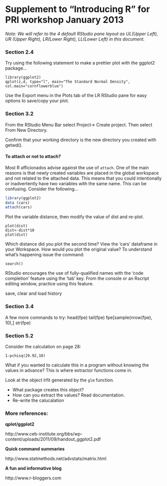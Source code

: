 Supplement to "Introducing R" for PRI workshop January 2013 
===========================================================
*Note: We will refer to the 4 default RStudio pane layout as UL(Upper Left), UR (Upper Right), LR(Lower Right), LL(Lower Left) in this document.*

### Section 2.4
Try using the following statement to make a prettier plot with the ggplot2 package...
```
library(ggplot2)
qplot(z,d, type="l", main="The Standard Normal Density", col.main="cornflowerblue")

```
Use the Export menu in the Plots tab of the LR RStudio pane for easy options to save/copy your plot.

### Section 3.2 

From the RStudio Menu Bar select Project-> Create project. Then select From New Directory.  

Confirm that your working directory is the new directory you created with getwd().

#### To attach or not to attach?
Most R afficionados advise against the use of `attach`.  One of the main reasons is that newly created variables are placed in the global workspace and not related to the attached data.  This means that you could intentionally or inadvertently have two variables with the same name.  This can be confusing.  Consider the following...

```r
library(ggplot2)
data (cars)
attach(cars)
```
Plot the variable distance, then modify the value of dist and re-plot.

```
plot(dist)
dist<-dist*10
plot(dist) 
```

Which distance did you plot the second time?  View the 'cars' dataframe in your Workspace.  How would you plot the original value?   To understand what's happening issue the command:

```
search()
```
RStudio encourages the use of fully-qualified names with the 'code completion' feature using the 'tab' key.   From the console or an Rscript editing window, practice using this feature.  

save, clear and load
history

### Section 3.4

A few more commands to try:
head(fpe)
tail(fpe)
fpe[sample(nrow(fpe), 10),]
str(fpe)

### Section 5.2

Consider the calculation on page 28:
```
1-pchisq(29.92,10)
```

What if you wanted to calculate this in a program without knowing the values in advance?   This is where extractor functions come in.

Look at the object lrfit generated by the `glm` function.  

* What package creates this object?  
* How can you extract the values?  Read documentation.
* Re-write the calucalation

<!--  1-pchisq(deviance(lrfit), df.residual(lrfit)) -->



### More references:

__qplot/ggplot2__

http://www.ceb-institute.org/bbs/wp-content/uploads/2011/09/handout_ggplot2.pdf

__Quick command summaries__

http://www.statmethods.net/advstats/matrix.html

__A fun and informative blog__

http://www.r-bloggers.com
